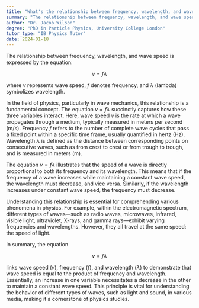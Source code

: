 ```yaml
---
title: "What's the relationship between frequency, wavelength, and wave speed?"
summary: "The relationship between frequency, wavelength, and wave speed is given by the equation v = fλ, where v is wave speed, f is frequency, and λ is wavelength."
author: "Dr. Jacob Wilson"
degree: "PhD in Particle Physics, University College London"
tutor_type: "IB Physics Tutor"
date: 2024-01-18
---
```


The relationship between frequency, wavelength, and wave speed is expressed by the equation:

$$
v = f \lambda
$$

where $v$ represents wave speed, $f$ denotes frequency, and $\lambda$ (lambda) symbolizes wavelength.

In the field of physics, particularly in wave mechanics, this relationship is a fundamental concept. The equation $v = f \lambda$ succinctly captures how these three variables interact. Here, wave speed $v$ is the rate at which a wave propagates through a medium, typically measured in meters per second (m/s). Frequency $f$ refers to the number of complete wave cycles that pass a fixed point within a specific time frame, usually quantified in hertz (Hz). Wavelength $\lambda$ is defined as the distance between corresponding points on consecutive waves, such as from crest to crest or from trough to trough, and is measured in meters (m).

The equation $v = f \lambda$ illustrates that the speed of a wave is directly proportional to both its frequency and its wavelength. This means that if the frequency of a wave increases while maintaining a constant wave speed, the wavelength must decrease, and vice versa. Similarly, if the wavelength increases under constant wave speed, the frequency must decrease.

Understanding this relationship is essential for comprehending various phenomena in physics. For example, within the electromagnetic spectrum, different types of waves—such as radio waves, microwaves, infrared, visible light, ultraviolet, X-rays, and gamma rays—exhibit varying frequencies and wavelengths. However, they all travel at the same speed: the speed of light.

In summary, the equation

$$
v = f \lambda
$$

links wave speed ($v$), frequency ($f$), and wavelength ($\lambda$) to demonstrate that wave speed is equal to the product of frequency and wavelength. Essentially, an increase in one variable necessitates a decrease in the other to maintain a constant wave speed. This principle is vital for understanding the behavior of different types of waves, such as light and sound, in various media, making it a cornerstone of physics studies.
    